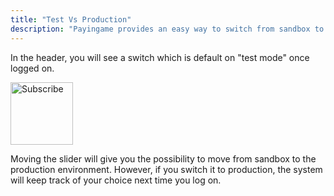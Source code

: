 ```yaml
---
title: "Test Vs Production"
description: "Payingame provides an easy way to switch from sandbox to production."
---
```


In the header, you will see a switch which is default on "test mode" once logged on.

<img
  src="/images/tstvsprod.png"
  alt="Subscribe"
  height="100"
  className="rounded-lg"
/>

Moving the slider will give you the possibility to move from sandbox to the production environment.
However, if you switch it to production, the system will keep track of your choice next time you log on.
